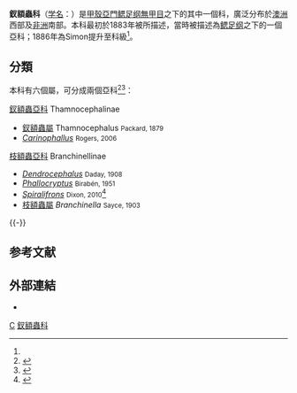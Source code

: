 {{Automatic Taxobox
| taxon = Thamnocephalidae
| authority = {{link-en|Alpheus Spring Packard|Alpheus Spring Packard|Packard}}, 1883<ref>{{ITIS |id=83747 |taxon=Thamnocephalidae Packard, 1883 |accessdate=2011-05-21 |language=en }}</ref>
| image = Thamnocephalus venezuelensis.jpg
| image_caption = 雄性 ''[[Thamnocephalus_venezuelensis|Thamnocephalus venezuelensis]]''
| subdivision_ranks = [[屬_(生物)|屬]]
| subdivision = [[#分類|見內文]]
}}
'''釵額蟲科'''（[[学名|学名]]：{{lang|la|'''Thamnocephalidae'''}}）是[[甲殼亞門|甲殼亞門]][[鳃足纲|鳃足纲]][[無甲目|無甲目]]之下的其中一個科，廣泛分布於[[澳洲|澳洲]]西部及[[非洲|非洲]]南部。本科最初於1883年被{{link-en|Alpheus Spring Packard|Alpheus Spring Packard}}所描述，當時被描述為[[鳃足纲|鳃足纲]]之下的一個亞科；1886年為Simon提升至科級<ref name="Rogers"/>。

==分類==
本科有六個屬，可分成兩個亞科<ref name="Rogers">{{cite journal |author=D. Christopher Rogers |year=2006 |title=A genus level revision of the Thamnocephalidae (Crustacea: Branchiopoda: Anostraca) |journal=[[Zootaxa|Zootaxa]] |volume=1260 |pages=1–25 |url=http://www.mapress.com/zootaxa/2006f/z01260p025f.pdf |format=[[PDF|PDF]]}}</ref><ref name="Diversity">{{cite journal |author=Luc Brendonck, D. Christopher Rogers, Jorgen Olesen, Stephen Weeks & Walter R. Hoch |year=2008 |chapter=Global diversity of large branchiopods (Crustacea: Branchiopoda) in freshwater |journal=[[Hydrobiologia|Hydrobiologia]] |volume=595 |issue=1 |pages=167–176 |doi=10.1007/s10750-007-9119-9 |title=Freshwater Animal Diversity Assessment |editor=Estelle V. Balian, Christian Lévêque, Hendrik Segers & Koen Martens |series=Developments in Hydrobiology 198 |isbn=978-1-4020-8258-0 |url=http://books.google.co.uk/books?id=Dw4H6DBHnAgC&pg=PA167}}</ref>：
;[[釵額蟲亞科|釵額蟲亞科]] Thamnocephalinae
*[[釵額蟲屬|釵額蟲屬]] Thamnocephalus <small>Packard, 1879</small>
*''[[Carinophallus|Carinophallus]]'' <small>Rogers, 2006</small>
;[[枝額蟲亞科|枝額蟲亞科]] Branchinellinae
*''[[Dendrocephalus|Dendrocephalus]]'' <small>Daday, 1908</small>
*''[[Phallocryptus|Phallocryptus]]'' <small>Birabén, 1951</small>
*''[[Spiralifrons|Spiralifrons]]'' <small>Dixon, 2010</small><ref>{{cite journal |author=Christopher J. Dixon |year=2010 |title=''Spiralifrons'', replacement name for ''Gurneya'' Brtek, 1996 (Branchiopoda, Thamnocephalidae), junior homonym of ''Gurneya'' Roth, 1974 (Insecta, Blattaria) |journal=[[Crustaceana|Crustaceana]] |volume=83 |issue=10 |pages=1279–1280 |doi=10.1163/001121610X526960}}</ref>
*[[枝額蟲屬|枝額蟲屬]] ''Branchinella'' <small>Sayce, 1903</small>

{{-}}

==参考文献==
{{reflist|30em}}

==外部連結==
*{{commons category-inline|Thamnocephalidae}}

{{taxonbar}}
[[Category:_1883年描述的分类群|C]]
[[Category:釵額蟲科|]]